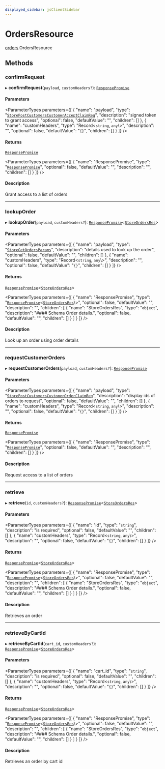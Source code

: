 ```yaml
---
displayed_sidebar: jsClientSidebar
---
```



# OrdersResource

[orders](../../modules/orders.mdx).OrdersResource

## Methods

### confirmRequest

▸ **confirmRequest**(`payload`, `customHeaders?`): [`ResponsePromise`](../../swaps/modules/swaps.internal.mdx#responsepromise)

#### Parameters

<ParameterTypes parameters={[
  {
    "name": "payload",
    "type": "[`StorePostCustomersCustomerAcceptClaimReq`](../../internal/classes/admin_discounts.internal.internal.StorePostCustomersCustomerAcceptClaimReq.mdx)",
    "description": "signed token to grant access",
    "optional": false,
    "defaultValue": "",
    "children": []
  },
  {
    "name": "customHeaders",
    "type": "Record<`string`, `any`\\>",
    "description": "",
    "optional": false,
    "defaultValue": "`{}`",
    "children": []
  }
]} />

#### Returns

[`ResponsePromise`](../../swaps/modules/swaps.internal.mdx#responsepromise)

<ParameterTypes parameters={[
  {
    "name": "ResponsePromise",
    "type": "[`ResponsePromise`](../../swaps/modules/swaps.internal.mdx#responsepromise)",
    "optional": false,
    "defaultValue": "",
    "description": "",
    "children": []
  }
]} />

#### Description

Grant access to a list of orders

___

### lookupOrder

▸ **lookupOrder**(`payload`, `customHeaders?`): [`ResponsePromise`](../../swaps/modules/swaps.internal.mdx#responsepromise)<[`StoreOrdersRes`](../../internal/modules/admin_discounts.internal.internal.mdx#storeordersres)\>

#### Parameters

<ParameterTypes parameters={[
  {
    "name": "payload",
    "type": "[`StoreGetOrdersParams`](../../internal/classes/admin_discounts.internal.internal.StoreGetOrdersParams.mdx)",
    "description": "details used to look up the order",
    "optional": false,
    "defaultValue": "",
    "children": []
  },
  {
    "name": "customHeaders",
    "type": "Record<`string`, `any`\\>",
    "description": "",
    "optional": false,
    "defaultValue": "`{}`",
    "children": []
  }
]} />

#### Returns

[`ResponsePromise`](../../swaps/modules/swaps.internal.mdx#responsepromise)<[`StoreOrdersRes`](../../internal/modules/admin_discounts.internal.internal.mdx#storeordersres)\>

<ParameterTypes parameters={[
  {
    "name": "ResponsePromise",
    "type": "[`ResponsePromise`](../../swaps/modules/swaps.internal.mdx#responsepromise)<[`StoreOrdersRes`](../../internal/modules/admin_discounts.internal.internal.mdx#storeordersres)\\>",
    "optional": false,
    "defaultValue": "",
    "description": "",
    "children": [
      {
        "name": "StoreOrdersRes",
        "type": "`object`",
        "description": "#### Schema Order details.",
        "optional": false,
        "defaultValue": "",
        "children": []
      }
    ]
  }
]} />

#### Description

Look up an order using order details

___

### requestCustomerOrders

▸ **requestCustomerOrders**(`payload`, `customHeaders?`): [`ResponsePromise`](../../swaps/modules/swaps.internal.mdx#responsepromise)

#### Parameters

<ParameterTypes parameters={[
  {
    "name": "payload",
    "type": "[`StorePostCustomersCustomerOrderClaimReq`](../../internal/classes/admin_discounts.internal.internal.StorePostCustomersCustomerOrderClaimReq.mdx)",
    "description": "display ids of orders to request",
    "optional": false,
    "defaultValue": "",
    "children": []
  },
  {
    "name": "customHeaders",
    "type": "Record<`string`, `any`\\>",
    "description": "",
    "optional": false,
    "defaultValue": "`{}`",
    "children": []
  }
]} />

#### Returns

[`ResponsePromise`](../../swaps/modules/swaps.internal.mdx#responsepromise)

<ParameterTypes parameters={[
  {
    "name": "ResponsePromise",
    "type": "[`ResponsePromise`](../../swaps/modules/swaps.internal.mdx#responsepromise)",
    "optional": false,
    "defaultValue": "",
    "description": "",
    "children": []
  }
]} />

#### Description

Request access to a list of orders

___

### retrieve

▸ **retrieve**(`id`, `customHeaders?`): [`ResponsePromise`](../../swaps/modules/swaps.internal.mdx#responsepromise)<[`StoreOrdersRes`](../../internal/modules/admin_discounts.internal.internal.mdx#storeordersres)\>

#### Parameters

<ParameterTypes parameters={[
  {
    "name": "id",
    "type": "`string`",
    "description": "is required",
    "optional": false,
    "defaultValue": "",
    "children": []
  },
  {
    "name": "customHeaders",
    "type": "Record<`string`, `any`\\>",
    "description": "",
    "optional": false,
    "defaultValue": "`{}`",
    "children": []
  }
]} />

#### Returns

[`ResponsePromise`](../../swaps/modules/swaps.internal.mdx#responsepromise)<[`StoreOrdersRes`](../../internal/modules/admin_discounts.internal.internal.mdx#storeordersres)\>

<ParameterTypes parameters={[
  {
    "name": "ResponsePromise",
    "type": "[`ResponsePromise`](../../swaps/modules/swaps.internal.mdx#responsepromise)<[`StoreOrdersRes`](../../internal/modules/admin_discounts.internal.internal.mdx#storeordersres)\\>",
    "optional": false,
    "defaultValue": "",
    "description": "",
    "children": [
      {
        "name": "StoreOrdersRes",
        "type": "`object`",
        "description": "#### Schema Order details.",
        "optional": false,
        "defaultValue": "",
        "children": []
      }
    ]
  }
]} />

#### Description

Retrieves an order

___

### retrieveByCartId

▸ **retrieveByCartId**(`cart_id`, `customHeaders?`): [`ResponsePromise`](../../swaps/modules/swaps.internal.mdx#responsepromise)<[`StoreOrdersRes`](../../internal/modules/admin_discounts.internal.internal.mdx#storeordersres)\>

#### Parameters

<ParameterTypes parameters={[
  {
    "name": "cart_id",
    "type": "`string`",
    "description": "is required",
    "optional": false,
    "defaultValue": "",
    "children": []
  },
  {
    "name": "customHeaders",
    "type": "Record<`string`, `any`\\>",
    "description": "",
    "optional": false,
    "defaultValue": "`{}`",
    "children": []
  }
]} />

#### Returns

[`ResponsePromise`](../../swaps/modules/swaps.internal.mdx#responsepromise)<[`StoreOrdersRes`](../../internal/modules/admin_discounts.internal.internal.mdx#storeordersres)\>

<ParameterTypes parameters={[
  {
    "name": "ResponsePromise",
    "type": "[`ResponsePromise`](../../swaps/modules/swaps.internal.mdx#responsepromise)<[`StoreOrdersRes`](../../internal/modules/admin_discounts.internal.internal.mdx#storeordersres)\\>",
    "optional": false,
    "defaultValue": "",
    "description": "",
    "children": [
      {
        "name": "StoreOrdersRes",
        "type": "`object`",
        "description": "#### Schema Order details.",
        "optional": false,
        "defaultValue": "",
        "children": []
      }
    ]
  }
]} />

#### Description

Retrieves an order by cart id
